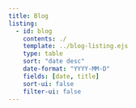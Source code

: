 ```yaml
---
title: Blog
listing: 
  - id: blog
    contents: ./
    template: ../blog-listing.ejs
    type: table
    sort: "date desc"
    date-format: "YYYY-MM-D"
    fields: [date, title]
    sort-ui: false
    filter-ui: false
---
```

